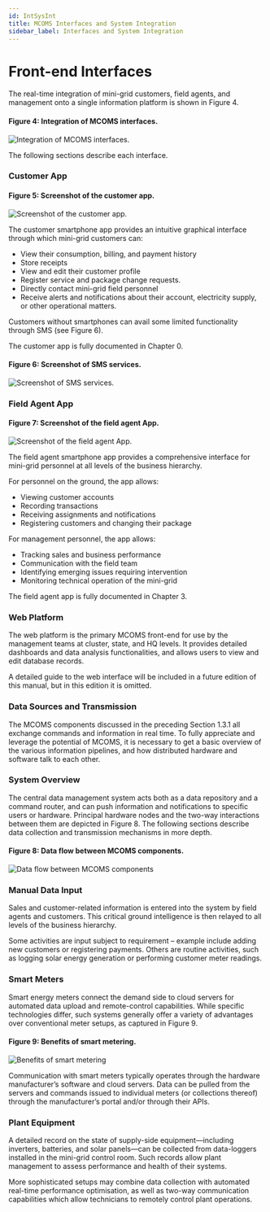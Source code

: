 ```yaml
---
id: IntSysInt
title: MCOMS Interfaces and System Integration
sidebar_label: Interfaces and System Integration
---
```


# Front-end Interfaces
The real-time integration of mini-grid customers, field agents, and management onto a single information platform is shown in Figure 4.

#### Figure 4: Integration of MCOMS interfaces.
![Integration of MCOMS interfaces.](./assets/1.3.1_IntMCOMInterf.png)

The following sections describe each interface.

### Customer App
#### Figure 5: Screenshot of the customer app.
![Screenshot of the customer app.](./assets/SVG/1.3.1.2_Customer_App.svg)

The customer smartphone app provides an intuitive graphical interface through which mini-grid customers can:
* View their consumption, billing, and payment history
* Store receipts
* View and edit their customer profile
* Register service and package change requests.
* Directly contact mini-grid field personnel
* Receive alerts and notifications about their account, electricity supply, or other operational matters.



Customers without smartphones can avail some limited functionality through SMS (see Figure 6).

The customer app is fully documented in Chapter 0.

#### Figure 6: Screenshot of SMS services.
![Screenshot of SMS services.](./assets/1.3.3_ScrShSMS.png)

### Field Agent App
#### Figure 7: Screenshot of the field agent App.
![Screenshot of the field agent App.](./assets/1.3.4_FieldAgApp.png)

The field agent smartphone app provides a comprehensive interface for mini-grid personnel at all levels of the business hierarchy.

For personnel on the ground, the app allows:
* Viewing customer accounts
* Recording transactions
* Receiving assignments and notifications
* Registering customers and changing their package

For management personnel, the app allows:
* Tracking sales and business performance
* Communication with the field team
* Identifying emerging issues requiring intervention
* Monitoring technical operation of the mini-grid

The field agent app is fully documented in Chapter 3.

### Web Platform
The web platform is the primary MCOMS front-end for use by the management teams at cluster, state, and HQ levels. It provides detailed dashboards and data analysis functionalities, and allows users to view and edit database records.

A detailed guide to the web interface will be included in a future edition of this manual, but in this edition it is omitted.

### Data Sources and Transmission
The MCOMS components discussed in the preceding Section 1.3.1 all exchange commands and information in real time. To fully appreciate and leverage the potential of MCOMS, it is necessary to get a basic overview of the various information pipelines, and how distributed hardware and software talk to each other.

### System Overview
The central data management system acts both as a data repository and a command router, and can push information and notifications to specific users or hardware. Principal hardware nodes and the two-way interactions between them are depicted in Figure 8. The following sections describe data collection and transmission mechanisms in more depth.

#### Figure 8: Data flow between MCOMS components.
![Data flow between MCOMS components](./assets/SVG/1.3.5_DataFlow_between_Components.svg)

### Manual Data Input
Sales and customer-related information is entered into the system by field agents and customers. This critical ground intelligence is then relayed to all levels of the business hierarchy. 

Some activities are input subject to requirement – example include adding new customers or registering payments. Others are routine activities, such as logging solar energy generation or performing customer meter readings.

### Smart Meters
Smart energy meters connect the demand side to cloud servers for automated data upload and remote-control capabilities. While specific technologies differ, such systems generally offer a variety of advantages over conventional meter setups, as captured in Figure 9.

#### Figure 9: Benefits of smart metering.
![Benefits of smart metering](./assets/SVG/1.3.6_Benefit_of_Smart_Metering.svg)

Communication with smart meters typically operates through the hardware manufacturer’s software and cloud servers. Data can be pulled from the servers and commands issued to individual meters (or collections thereof) through the manufacturer’s portal and/or through their APIs.

### Plant Equipment
A detailed record on the state of supply-side equipment—including inverters, batteries, and solar panels—can be collected from data-loggers installed in the mini-grid control room. Such records allow plant management to assess performance and health of their systems.

More sophisticated setups may combine data collection with automated real-time performance optimisation, as well as two-way communication capabilities which allow technicians to remotely control plant operations.
